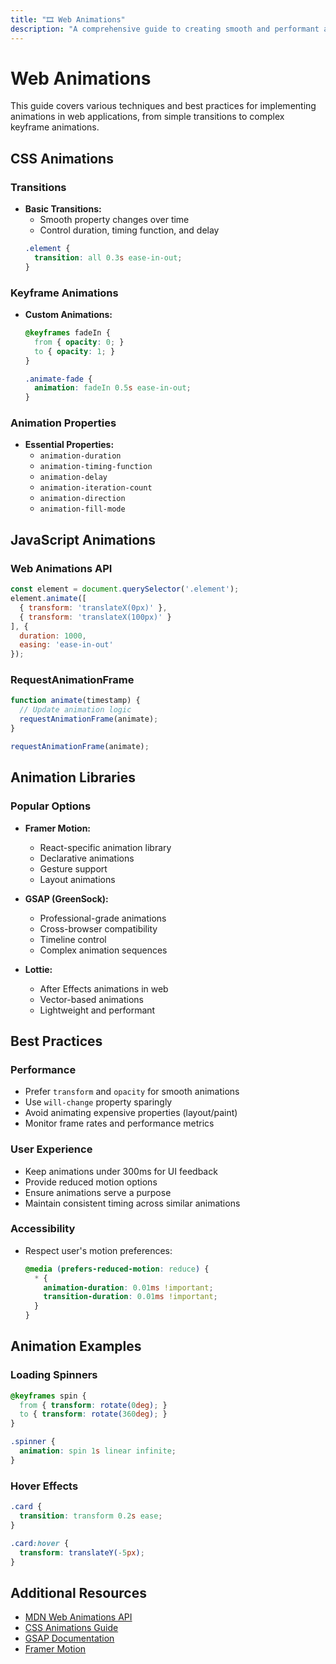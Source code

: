 ```yaml
---
title: "🎞️ Web Animations"
description: "A comprehensive guide to creating smooth and performant animations in modern web applications."
---
```


# Web Animations

This guide covers various techniques and best practices for implementing animations in web applications, from simple transitions to complex keyframe animations.

## CSS Animations

### Transitions
- **Basic Transitions:**
  - Smooth property changes over time
  - Control duration, timing function, and delay
  ```css
  .element {
    transition: all 0.3s ease-in-out;
  }
  ```

### Keyframe Animations
- **Custom Animations:**
  ```css
  @keyframes fadeIn {
    from { opacity: 0; }
    to { opacity: 1; }
  }

  .animate-fade {
    animation: fadeIn 0.5s ease-in-out;
  }
  ```

### Animation Properties
- **Essential Properties:**
  - `animation-duration`
  - `animation-timing-function`
  - `animation-delay`
  - `animation-iteration-count`
  - `animation-direction`
  - `animation-fill-mode`

## JavaScript Animations

### Web Animations API
```javascript
const element = document.querySelector('.element');
element.animate([
  { transform: 'translateX(0px)' },
  { transform: 'translateX(100px)' }
], {
  duration: 1000,
  easing: 'ease-in-out'
});
```

### RequestAnimationFrame
```javascript
function animate(timestamp) {
  // Update animation logic
  requestAnimationFrame(animate);
}

requestAnimationFrame(animate);
```

## Animation Libraries

### Popular Options

- **Framer Motion:**
  - React-specific animation library
  - Declarative animations
  - Gesture support
  - Layout animations

- **GSAP (GreenSock):**
  - Professional-grade animations
  - Cross-browser compatibility
  - Timeline control
  - Complex animation sequences

- **Lottie:**
  - After Effects animations in web
  - Vector-based animations
  - Lightweight and performant

## Best Practices

### Performance
- Prefer `transform` and `opacity` for smooth animations
- Use `will-change` property sparingly
- Avoid animating expensive properties (layout/paint)
- Monitor frame rates and performance metrics

### User Experience
- Keep animations under 300ms for UI feedback
- Provide reduced motion options
- Ensure animations serve a purpose
- Maintain consistent timing across similar animations

### Accessibility
- Respect user's motion preferences:
  ```css
  @media (prefers-reduced-motion: reduce) {
    * {
      animation-duration: 0.01ms !important;
      transition-duration: 0.01ms !important;
    }
  }
  ```

## Animation Examples

### Loading Spinners
```css
@keyframes spin {
  from { transform: rotate(0deg); }
  to { transform: rotate(360deg); }
}

.spinner {
  animation: spin 1s linear infinite;
}
```

### Hover Effects
```css
.card {
  transition: transform 0.2s ease;
}

.card:hover {
  transform: translateY(-5px);
}
```

## Additional Resources

- [MDN Web Animations API](https://developer.mozilla.org/en-US/docs/Web/API/Web_Animations_API)
- [CSS Animations Guide](https://developer.mozilla.org/en-US/docs/Web/CSS/CSS_Animations)
- [GSAP Documentation](https://greensock.com/docs/)
- [Framer Motion](https://www.framer.com/motion/)